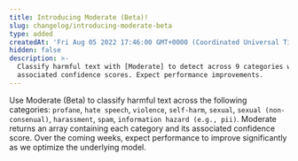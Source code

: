 ```yaml
---
title: Introducing Moderate (Beta)!
slug: changelog/introducing-moderate-beta
type: added
createdAt: 'Fri Aug 05 2022 17:46:00 GMT+0000 (Coordinated Universal Time)'
hidden: false
description: >-
  Classify harmful text with [Moderate] to detect across 9 categories with
  associated confidence scores. Expect performance improvements.
---
```

Use Moderate (Beta) to classify harmful text across the following categories: `profane`, `hate speech`, `violence`, `self-harm`, `sexual`, `sexual (non-consenual)`, `harassment`, `spam`, `information hazard (e.g., pii)`. Moderate returns an array containing each category and its associated confidence score. Over the coming weeks, expect performance to improve significantly as we optimize the underlying model.
